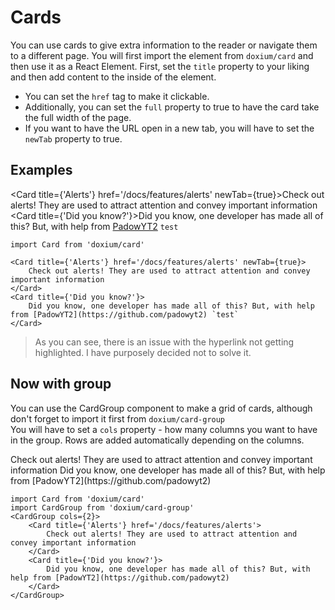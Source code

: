 
# Cards

You can use cards to give extra information to the reader or navigate them to a different page. You will first import the element from `doxium/card` and then use it as a React Element.
First, set the `title` property to your liking and then add content to the inside of the element. 

- You can set the `href` tag to make it clickable. 
- Additionally, you can set the `full` property to true to have the card take the full width of the page.
- If you want to have the URL open in a new tab, you will have to set the `newTab` property to true.

## Examples

<Card title={'Alerts'} href='/docs/features/alerts' newTab={true}>Check out alerts! They are used to attract attention and convey important information </Card>
<Card title={'Did you know?'}>Did you know, one developer has made all of this? But, with help from [PadowYT2](https://github.com/padowyt2) `test`</Card>

```mdx
import Card from 'doxium/card'

<Card title={'Alerts'} href='/docs/features/alerts' newTab={true}>
    Check out alerts! They are used to attract attention and convey important information
</Card>
<Card title={'Did you know?'}>
    Did you know, one developer has made all of this? But, with help from [PadowYT2](https://github.com/padowyt2) `test`
</Card>
``` 

> As you can see, there is an issue with the hyperlink not getting highlighted. I have purposely decided not to solve it.

## Now with group

You can use the CardGroup component to make a grid of cards, although don't forget to import it first from `doxium/card-group` <br />
You will have to set a `cols` property - how many columns you want to have in the group. Rows are added automatically depending on the columns.

<CardGroup cols={2}>
    <Card title={'Alerts'} href='/docs/features/alerts'>Check out alerts! They are used to attract attention and convey important information</Card>
    <Card title={'Did you know?'}>Did you know, one developer has made all of this? But, with help from [PadowYT2](https://github.com/padowyt2)</Card>
</CardGroup>

```mdx
import Card from 'doxium/card'
import CardGroup from 'doxium/card-group'
<CardGroup cols={2}>
    <Card title={'Alerts'} href='/docs/features/alerts'>
        Check out alerts! They are used to attract attention and convey important information
    </Card>
    <Card title={'Did you know?'}>
        Did you know, one developer has made all of this? But, with help from [PadowYT2](https://github.com/padowyt2)
    </Card>
</CardGroup>
```


